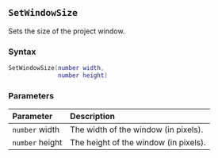 ::: {.minipage data-latex="{\textwidth}"}
## `SetWindowSize`

Sets the size of the project window.

### Syntax {-}

``` .lua
SetWindowSize(number width,
              number height)
```

### Parameters {-}

**Parameter** | **Description**
| :-- | :-- |
| `number` width | The width of the window (in pixels). | 
| `number` height | The height of the window (in pixels). |
:::

